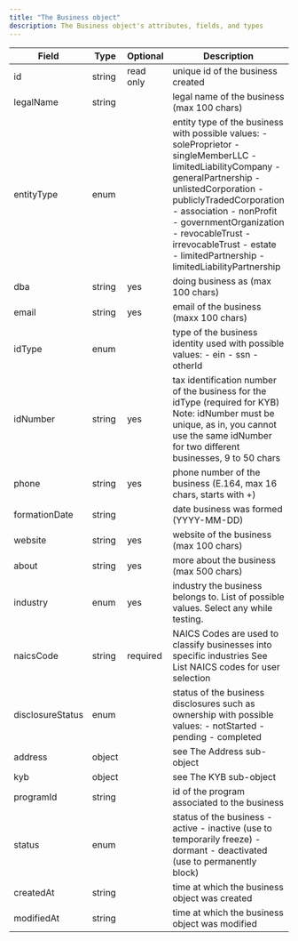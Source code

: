 ```yaml
---
title: "The Business object"
description: The Business object's attributes, fields, and types
---
```

| Field            | Type   | Optional  | Description                                                                                                                                                                                                                                                                                                                              |
|------------------|--------|-----------|------------------------------------------------------------------------------------------------------------------------------------------------------------------------------------------------------------------------------------------------------------------------------------------------------------------------------------------|
| id               | string | read only | unique id of the business created                                                                                                                                                                                                                                                                                                        |
| legalName        | string |           | legal name of the business (max 100 chars)                                                                                                                                                                                                                                                                                               |
| entityType       | enum   |           | entity type of the business with possible values: - soleProprietor - singleMemberLLC - limitedLiabilityCompany - generalPartnership - unlistedCorporation - publiclyTradedCorporation - association - nonProfit - governmentOrganization - revocableTrust - irrevocableTrust - estate - limitedPartnership - limitedLiabilityPartnership |
| dba              | string | yes       | doing business as (max 100 chars)                                                                                                                                                                                                                                                                                                        |
| email            | string | yes       | email of the business (maxx 100 chars)                                                                                                                                                                                                                                                                                                   |
| idType           | enum   |           | type of the business identity used with possible values: - ein - ssn - otherId                                                                                                                                                                                                                                                           |
| idNumber         | string | yes       | tax identification number of the business for the idType (required for KYB) Note: idNumber must be unique, as in, you cannot use the same idNumber for two different businesses, 9 to 50 chars                                                                                                                                           |
| phone            | string | yes       | phone number of the business (E.164, max 16 chars, starts with +)                                                                                                                                                                                                                                                                        |
| formationDate    | string |           | date business was formed (YYYY-MM-DD)                                                                                                                                                                                                                                                                                                    |
| website          | string | yes       | website of the business (max 100 chars)                                                                                                                                                                                                                                                                                                  |
| about            | string | yes       | more about the business (max 500 chars)                                                                                                                                                                                                                                                                                                  |
| industry         | enum   | yes       | industry the business belongs to. List of possible values. Select any while testing.                                                                                                                                                                                                                                                     |
| naicsCode        | string | required  | NAICS Codes are used to classify businesses into specific industries See List NAICS codes for user selection                                                                                                                                                                                                                             |
| disclosureStatus | enum   |           | status of the business disclosures such as ownership with possible values: - notStarted - pending - completed                                                                                                                                                                                                                            |
| address          | object |           | see The Address sub-object                                                                                                                                                                                                                                                                                                               |
| kyb              | object |           | see The KYB sub-object                                                                                                                                                                                                                                                                                                                   |
| programId        | string |           | id of the program associated to the business                                                                                                                                                                                                                                                                                             |
| status           | enum   |           | status of the business - active - inactive (use to temporarily freeze) - dormant - deactivated (use to permanently block)                                                                                                                                                                                                                |
| createdAt        | string |           | time at which the business object was created                                                                                                                                                                                                                                                                                            |
| modifiedAt       | string |           | time at which the business object was modified                                                                                                                                                                                                                                                                                           |                                                                                                                                                                                                                                                                                                                                        |